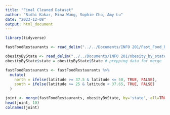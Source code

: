 ---
title: "Final Cleaned Dataset"
author: "Ridhi Kakar, Mina Wang, Sophie Cho, Amy Lu"
date: "2023-12-08"
output: html_document
---
```{r}
library(tidyverse)

fastFoodRestaurants <- read_delim("../../Documents/INFO 201/Fast_Food_Restaurants_US - Fast_Food_Restaurants_US.csv") 

obesityByState <- read_delim("../../Documents/INFO 201/obesity_by_state - obesity_by_state.csv")
obesityByState$state = obesityByState$State # prepping data for merge

fastFoodRestaurants <- fastFoodRestaurants %>% 
  mutate(
    north = ifelse(latitude >= 37.5 & latitude <= 50, TRUE, FALSE),
    south = ifelse(latitude >= 25 & latitude < 37.65, TRUE, FALSE)
  )

joint <- merge(fastFoodRestaurants, obesityByState, by='state', all=TRUE) # merging the two big datasets
head(joint, 10)
colnames(joint)
```

